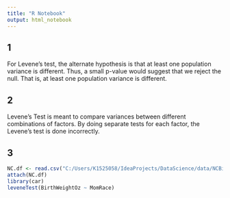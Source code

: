 ```yaml
---
title: "R Notebook"
output: html_notebook
---
```


## 1

For Levene's test, the alternate hypothesis is that at least one population variance is different. Thus, a small p-value would suggest that we reject the null. That is, at least one population variance is different.

## 2

Levene's Test is meant to compare variances between different combinations of factors. By doing separate tests for each factor, the Levene's test is done incorrectly.

## 3

```r
NC.df <- read.csv("C:/Users/K1525058/IdeaProjects/DataScience/data/NCBirths.csv", header = T, stringsAsFactors = T)
attach(NC.df)
library(car)
leveneTest(BirthWeightOz ~ MomRace)


```

